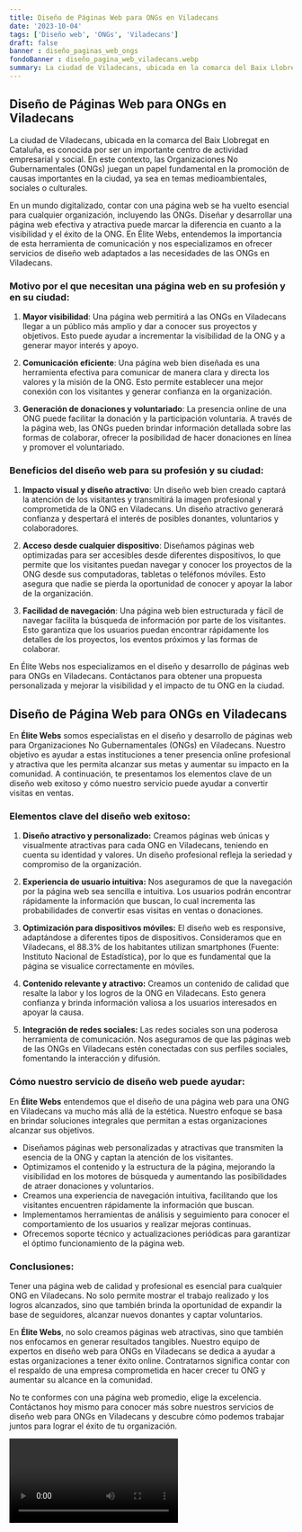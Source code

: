 ```yaml
---
title: Diseño de Páginas Web para ONGs en Viladecans
date: '2023-10-04'
tags: ['Diseño web', 'ONGs', 'Viladecans']
draft: false
banner : diseño_paginas_web_ongs
fondoBanner : diseño_pagina_web_viladecans.webp
summary: La ciudad de Viladecans, ubicada en la comarca del Baix Llobregat en Cataluña, es conocida por ser un importante centro de actividad empresarial y social. En este contexto, las Organizaciones No Gubernamentales (ONGs) juegan un papel fundamental en la promoción de causas importantes en la ciudad, ya sea en temas medioambientales, sociales o culturales.
---
```


## Diseño de Páginas Web para ONGs en Viladecans

La ciudad de Viladecans, ubicada en la comarca del Baix Llobregat en Cataluña, es conocida por ser un importante centro de actividad empresarial y social. En este contexto, las Organizaciones No Gubernamentales (ONGs) juegan un papel fundamental en la promoción de causas importantes en la ciudad, ya sea en temas medioambientales, sociales o culturales.

En un mundo digitalizado, contar con una página web se ha vuelto esencial para cualquier organización, incluyendo las ONGs. Diseñar y desarrollar una página web efectiva y atractiva puede marcar la diferencia en cuanto a la visibilidad y el éxito de la ONG. En Élite Webs, entendemos la importancia de esta herramienta de comunicación y nos especializamos en ofrecer servicios de diseño web adaptados a las necesidades de las ONGs en Viladecans.

### Motivo por el que necesitan una página web en su profesión y en su ciudad:

1. **Mayor visibilidad**: Una página web permitirá a las ONGs en Viladecans llegar a un público más amplio y dar a conocer sus proyectos y objetivos. Esto puede ayudar a incrementar la visibilidad de la ONG y a generar mayor interés y apoyo.

2. **Comunicación eficiente**: Una página web bien diseñada es una herramienta efectiva para comunicar de manera clara y directa los valores y la misión de la ONG. Esto permite establecer una mejor conexión con los visitantes y generar confianza en la organización.

3. **Generación de donaciones y voluntariado**: La presencia online de una ONG puede facilitar la donación y la participación voluntaria. A través de la página web, las ONGs pueden brindar información detallada sobre las formas de colaborar, ofrecer la posibilidad de hacer donaciones en línea y promover el voluntariado.

### Beneficios del diseño web para su profesión y su ciudad:

1. **Impacto visual y diseño atractivo**: Un diseño web bien creado captará la atención de los visitantes y transmitirá la imagen profesional y comprometida de la ONG en Viladecans. Un diseño atractivo generará confianza y despertará el interés de posibles donantes, voluntarios y colaboradores.

2. **Acceso desde cualquier dispositivo**: Diseñamos páginas web optimizadas para ser accesibles desde diferentes dispositivos, lo que permite que los visitantes puedan navegar y conocer los proyectos de la ONG desde sus computadoras, tabletas o teléfonos móviles. Esto asegura que nadie se pierda la oportunidad de conocer y apoyar la labor de la organización.

3. **Facilidad de navegación**: Una página web bien estructurada y fácil de navegar facilita la búsqueda de información por parte de los visitantes. Esto garantiza que los usuarios puedan encontrar rápidamente los detalles de los proyectos, los eventos próximos y las formas de colaborar.

En Élite Webs nos especializamos en el diseño y desarrollo de páginas web para ONGs en Viladecans. Contáctanos para obtener una propuesta personalizada y mejorar la visibilidad y el impacto de tu ONG en la ciudad.

<GifSeo />

<Cta />

## Diseño de Página Web para ONGs en Viladecans

En **Élite Webs** somos especialistas en el diseño y desarrollo de páginas web para Organizaciones No Gubernamentales (ONGs) en Viladecans. Nuestro objetivo es ayudar a estas instituciones a tener presencia online profesional y atractiva que les permita alcanzar sus metas y aumentar su impacto en la comunidad. A continuación, te presentamos los elementos clave de un diseño web exitoso y cómo nuestro servicio puede ayudar a convertir visitas en ventas.

### Elementos clave del diseño web exitoso:

1. **Diseño atractivo y personalizado:** Creamos páginas web únicas y visualmente atractivas para cada ONG en Viladecans, teniendo en cuenta su identidad y valores. Un diseño profesional refleja la seriedad y compromiso de la organización.

2. **Experiencia de usuario intuitiva:** Nos aseguramos de que la navegación por la página web sea sencilla e intuitiva. Los usuarios podrán encontrar rápidamente la información que buscan, lo cual incrementa las probabilidades de convertir esas visitas en ventas o donaciones.

3. **Optimización para dispositivos móviles:** El diseño web es responsive, adaptándose a diferentes tipos de dispositivos. Consideramos que en Viladecans, el 88.3% de los habitantes utilizan smartphones (Fuente: Instituto Nacional de Estadística), por lo que es fundamental que la página se visualice correctamente en móviles.

4. **Contenido relevante y atractivo:** Creamos un contenido de calidad que resalte la labor y los logros de la ONG en Viladecans. Esto genera confianza y brinda información valiosa a los usuarios interesados en apoyar la causa.

5. **Integración de redes sociales:** Las redes sociales son una poderosa herramienta de comunicación. Nos aseguramos de que las páginas web de las ONGs en Viladecans estén conectadas con sus perfiles sociales, fomentando la interacción y difusión.

### Cómo nuestro servicio de diseño web puede ayudar:

En **Élite Webs** entendemos que el diseño de una página web para una ONG en Viladecans va mucho más allá de la estética. Nuestro enfoque se basa en brindar soluciones integrales que permitan a estas organizaciones alcanzar sus objetivos.

- Diseñamos páginas web personalizadas y atractivas que transmiten la esencia de la ONG y captan la atención de los visitantes.
- Optimizamos el contenido y la estructura de la página, mejorando la visibilidad en los motores de búsqueda y aumentando las posibilidades de atraer donaciones y voluntarios.
- Creamos una experiencia de navegación intuitiva, facilitando que los visitantes encuentren rápidamente la información que buscan.
- Implementamos herramientas de análisis y seguimiento para conocer el comportamiento de los usuarios y realizar mejoras continuas.
- Ofrecemos soporte técnico y actualizaciones periódicas para garantizar el óptimo funcionamiento de la página web.

### Conclusiones:

Tener una página web de calidad y profesional es esencial para cualquier ONG en Viladecans. No solo permite mostrar el trabajo realizado y los logros alcanzados, sino que también brinda la oportunidad de expandir la base de seguidores, alcanzar nuevos donantes y captar voluntarios.

En **Élite Webs**, no solo creamos páginas web atractivas, sino que también nos enfocamos en generar resultados tangibles. Nuestro equipo de expertos en diseño web para ONGs en Viladecans se dedica a ayudar a estas organizaciones a tener éxito online. Contratarnos significa contar con el respaldo de una empresa comprometida en hacer crecer tu ONG y aumentar su alcance en la comunidad.

No te conformes con una página web promedio, elige la excelencia. Contáctanos hoy mismo para conocer más sobre nuestros servicios de diseño web para ONGs en Viladecans y descubre cómo podemos trabajar juntos para lograr el éxito de tu organización.

<Video />

<CtaBot job='ONGs' city='Viladecans'/>

<Gmaps query='Viladecans+españa+maps' />